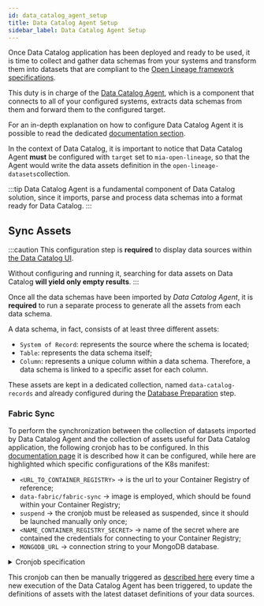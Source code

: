 ```yaml
---
id: data_catalog_agent_setup
title: Data Catalog Agent Setup
sidebar_label: Data Catalog Agent Setup
---
```


Once Data Catalog application has been deployed and ready to be used, it is time to collect and gather data schemas from your systems
and transform them into datasets that are compliant to the [Open Lineage framework specifications](https://openlineage.io/docs/).  

This duty is in charge of the [Data Catalog Agent](/runtime_suite_templates/data-catalog-agent/10_overview.md), which is a component that
connects to all of your configured systems, extracts data schemas from them and forward them to the configured target.

For an in-depth explanation on how to configure Data Catalog Agent it is possible to read the dedicated [documentation section](/runtime_suite_templates/data-catalog-agent/20_configuration.md).

In the context of Data Catalog, it is important to notice that Data Catalog Agent **must** be configured with `target` set to `mia-open-lineage`, so that
the Agent would write the data assets definition in the `open-lineage-datasets`collection.

:::tip
Data Catalog Agent is a fundamental component of Data Catalog solution, since it imports, parse and process data schemas
into a format ready for Data Catalog.
:::

## Sync Assets

:::caution
This configuration step is __required__ to display data sources within [the Data Catalog UI](/data_catalog/frontend/overview.mdx).

Without configuring and running it, searching for data assets on Data Catalog __will yield only empty results__.
:::

Once all the data schemas have been imported by _Data Catalog Agent_, it is __required__ to run a separate process to generate all the assets from each data schema.

A data schema, in fact, consists of at least three different assets:

- `System of Record`: represents the source where the schema is located;
- `Table`: represents the data schema itself;
- `Column`: represents a unique column within a data schema. Therefore, a data schema is linked to a specific asset for each column. 

These assets are kept in a dedicated collection, named `data-catalog-records` and already configured during the [Database Preparation](/data_catalog/database_setup.mdx) step.

### Fabric Sync

To perform the synchronization between the collection of datasets imported by Data Catalog Agent and the collection of assets useful for Data Catalog application, the following cronjob has to be configured. In this [documentation page](/development_suite/api-console/api-design/jobs-cronjob.md)
it is described how it can be configured, while here are highlighted which specific configurations of the K8s manifest:

- `<URL_TO_CONTAINER_REGISTRY>` &rarr; is the url to your Container Registry of reference;
- `data-fabric/fabric-sync` &rarr; image is employed, which should be found within your Container Registry;
- `suspend` &rarr; the cronjob must be released as suspended, since it should be launched manually only once;
- `<NAME_CONTAINER_REGISTRY_SECRET>` &rarr; name of the secret where are contained the credentials for connecting to your Container Registry;
- `MONGODB_URL` &rarr; connection string to your MongoDB database.

<details>
<summary>Cronjob specification</summary>
<p>

```yaml
apiVersion: batch/v1
kind: CronJob
metadata:
  name: fabric-sync
  labels:
    app: fabric-sync
    # ...
  # ...
spec:
  concurrencyPolicy: Forbid
  successfulJobsHistoryLimit: 3
  failedJobsHistoryLimit: 1
  schedule: '* * * * *'
  # this job MUST be deployed as suspended, since it just run once
  suspend: true
  jobTemplate:
    spec:
      backoffLimit: 1
      template:
        metadata:
          name: fabric-sync
          labels:
            app: fabric-sync
            # ...
          # ...
        spec:
          imagePullSecrets:
            - name: <NAME_CONTAINER_REGISTRY_SECRET>
          containers:
            - name: fabric-sync
              # current latest stable version of the image is 0.1.0
              image: <URL_TO_CONTAINER_REGISTRY>/data-fabric/fabric-sync:0.1.0
              args: [
                "records",
                "sync",
                "--url", # you can omit this flag by setting an environment variable called `MONGODB_URL`.
                "{{MONGODB_URL}}",
              ]
          restartPolicy: Never
```

</p>
</details>

This cronjob can then be manually triggered as [described here](/development_suite/monitoring/resources/cronjobs.md#manually-launching-a-cronjob)
every time a new execution of the Data Catalog Agent has been triggered, to update the definitions of assets with the latest dataset definitions
of your data sources.
